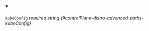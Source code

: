 
<details className="config-field" data-expandable="false" open>
<summary>

###### `kubeConfig` <span className="config-field-required" data-required="false">required</span> <span className="config-field-type">string</span> <span className="config-field-default"></span> <span className="config-field-enum"></span> {#controlPlane-distro-advanced-paths-kubeConfig}



</summary>



</details>
